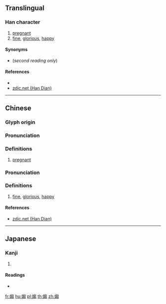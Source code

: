 ==Translingual==

===Han character===
{{Han char|rn=38|rad=女|as=10|sn=13|four=47427|canj=VPUU|ids=⿰女芻}}

# [[pregnant]]
# [[fine]], [[glorious]], [[happy]]

====Synonyms====
* {{l|mul|美好}} (''second reading only'')

====References====
* {{Han ref|kx=0267.370|dkj=06566|dj=0535.210|hdz=21072.180|uh=5AB0|ud=23216|bh=DCFA|bd=56570}}
* [http://www.zdic.net/zd/zi/ZdicE5ZdicAAZdicB0.htm zdic.net (Han Dian)]

----

==Chinese==
{{zh-forms|s=㛀}}

===Glyph origin===
{{Han etym}}

===Pronunciation===
{{zh-pron
|m=chú
|c=co4
|mc=y
|oc=y
|ma=
|cat=a
}}

===Definitions===
{{zh-hanzi}}

# [[pregnant]]

===Pronunciation===
{{zh-pron
|m=zòu
|c=zau1
|mc=
|oc=
|ma=
|cat=a
}}

===Definitions===
{{zh-hanzi}}

# [[fine]], [[glorious]], [[happy]]

====References====
* [http://www.zdic.net/zd/zi/ZdicE5ZdicAAZdicB0.htm zdic.net (Han Dian)]

----

==Japanese==

===Kanji===
{{ja-kanji|grade=|rs=女10}}

# {{defn|lang=ja|sort=女10}}

====Readings====
* {{ja-readings|on=[[しう]] (shiu), [[す]] (su), [[しゅ]] (shu), [[じゅ]] (ju)|kun=[[はらむ]] (haramu), [[みめよい]] (mimeyoi), [[やもめ]] (yamome)}}

[[fr:媰]]
[[hu:媰]]
[[pl:媰]]
[[th:媰]]
[[zh:媰]]